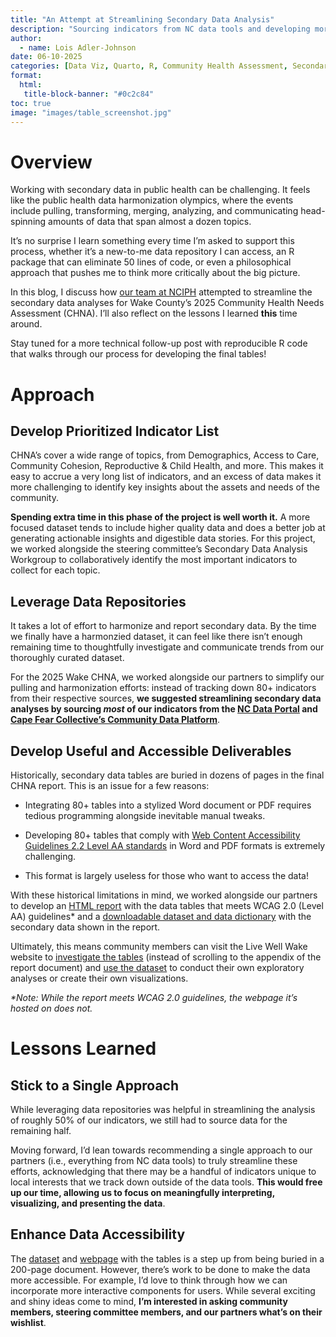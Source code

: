 ```yaml
---
title: "An Attempt at Streamlining Secondary Data Analysis"
description: "Sourcing indicators from NC data tools and developing more accessible summary tables for the 2025 Wake County CHNA."
author:
  - name: Lois Adler-Johnson
date: 06-10-2025
categories: [Data Viz, Quarto, R, Community Health Assessment, Secondary Data, Data Analysis]
format: 
  html:
   title-block-banner: "#0c2c84"
toc: true
image: "images/table_screenshot.jpg"
---
```


# Overview

Working with secondary data in public health can be challenging. It feels like the public health data harmonization olympics, where the events include pulling, transforming, merging, analyzing, and communicating head-spinning amounts of data that span almost a dozen topics.

It's no surprise I learn something every time I'm asked to support this process, whether it's a new-to-me data repository I can access, an R package that can eliminate 50 lines of code, or even a philosophical approach that pushes me to think more critically about the big picture.

In this blog, I discuss how [our team at NCIPH](https://sph.unc.edu/nciph/ta/) attempted to streamline the secondary data analyses for Wake County's 2025 Community Health Needs Assessment (CHNA). I'll also reflect on the lessons I learned **this** time around.

Stay tuned for a more technical follow-up post with reproducible R code that walks through our process for developing the final tables!

# Approach

## Develop Prioritized Indicator List {#indicator-list}

CHNA's cover a wide range of topics, from Demographics, Access to Care, Community Cohesion, Reproductive & Child Health, and more. This makes it easy to accrue a very long list of indicators, and an excess of data makes it more challenging to identify key insights about the assets and needs of the community.

**Spending extra time in this phase of the project is well worth it.** A more focused dataset tends to include higher quality data and does a better job at generating actionable insights and digestible data stories. For this project, we worked alongside the steering committee's Secondary Data Analysis Workgroup to collaboratively identify the most important indicators to collect for each topic.

## Leverage Data Repositories

It takes a lot of effort to harmonize and report secondary data. By the time we finally have a harmonzied dataset, it can feel like there isn't enough remaining time to thoughtfully investigate and communicate trends from our thoroughly curated dataset.

For the 2025 Wake CHNA, we worked alongside our partners to simplify our pulling and harmonization efforts: instead of tracking down 80+ indicators from their respective sources, **we suggested streamlining secondary data analyses by sourcing *most* of our indicators from the [NC Data Portal](https://ncdataportal.org/) and [Cape Fear Collective’s Community Data Platform](https://healthycommunitiesnc.org/community-data)**.

## Develop Useful and Accessible Deliverables

Historically, secondary data tables are buried in dozens of pages in the final CHNA report. This is an issue for a few reasons:

-   Integrating 80+ tables into a stylized Word document or PDF requires tedious programming alongside inevitable manual tweaks.

-   Developing 80+ tables that comply with [Web Content Accessibility Guidelines 2.2 Level AA standards](https://www.w3.org/TR/WCAG22/) in Word and PDF formats is extremely challenging.

-   This format is largely useless for those who want to access the data!

With these historical limitations in mind, we worked alongside our partners to develop an [HTML report](https://livewellwake.org/priorities/) with the data tables that meets WCAG 2.0 (Level AA) guidelines\* and a [downloadable dataset and data dictionary](https://docs.google.com/spreadsheets/d/1xOPjVWS8V2dPsNLEBXAe9KG9NQtau7qMNFX5kShiwso/edit?usp=sharing) with the secondary data shown in the report.

Ultimately, this means community members can visit the Live Well Wake website to [investigate the tables](https://livewellwake.org/priorities/) (instead of scrolling to the appendix of the report document) and [use the dataset](https://docs.google.com/spreadsheets/d/1xOPjVWS8V2dPsNLEBXAe9KG9NQtau7qMNFX5kShiwso/edit?usp=sharing) to conduct their own exploratory analyses or create their own visualizations.

*\*Note: While the report meets WCAG 2.0 guidelines, the webpage it's hosted on does not.*

# Lessons Learned

## Stick to a Single Approach

While leveraging data repositories was helpful in streamlining the analysis of roughly 50% of our indicators, we still had to source data for the remaining half.

Moving forward, I'd lean towards recommending a single approach to our partners (i.e., everything from NC data tools) to truly streamline these efforts, acknowledging that there may be a handful of indicators unique to local interests that we track down outside of the data tools. **This would free up our time, allowing us to focus on meaningfully interpreting, visualizing, and presenting the data**.

## Enhance Data Accessibility

The [dataset](https://docs.google.com/spreadsheets/d/1xOPjVWS8V2dPsNLEBXAe9KG9NQtau7qMNFX5kShiwso/edit?usp=sharing) and [webpage](https://livewellwake.org/priorities/) with the tables is a step up from being buried in a 200-page document. However, there's work to be done to make the data more accessible. For example, I'd love to think through how we can incorporate more interactive components for users. While several exciting and shiny ideas come to mind, **I'm interested in asking community members, steering committee members, and our partners what's on their wishlist**.
